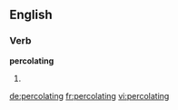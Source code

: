 ==English==

===Verb===
'''percolating'''

# {{present participle of|[[percolate]]}}

[[de:percolating]]
[[fr:percolating]]
[[vi:percolating]]